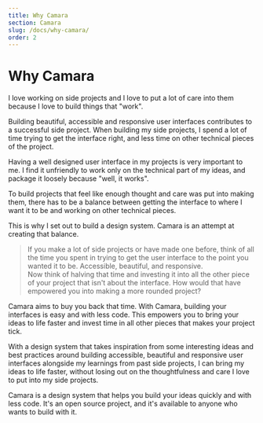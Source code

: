 ```yaml
---
title: Why Camara
section: Camara
slug: /docs/why-camara/
order: 2
---
```


# Why Camara

I love working on side projects and I love to put a lot of care into them because I love to build things that "work".

Building beautiful, accessible and responsive user interfaces contributes to a successful side project. When building my side projects, I spend a lot of time trying to get the interface right, and less time on other technical pieces of the project.

Having a well designed user interface in my projects is very important to me. I find it unfriendly to work only on the technical part of my ideas, and package it loosely because "well, it works".

To build projects that feel like enough thought and care was put into making them, there has to be a balance between getting the interface to where I want it to be and working on other technical pieces.

This is why I set out to build a design system. Camara is an attempt at creating that balance.

> If you make a lot of side projects or have made one before, think of all the time you spent in trying to get the user interface to the point you wanted it to be. Accessible, beautiful, and responsive.  
> Now think of halving that time and investing it into all the other piece of your project that isn't about the interface. How would that have empowered you into making a more rounded project?

Camara aims to buy you back that time. With Camara, building your interfaces is easy and with less code. This empowers you to bring your ideas to life faster and invest time in all other pieces that makes your project tick.

With a design system that takes inspiration from some interesting ideas and best practices around building accessible, beautiful and responsive user interfaces alongside my learnings from past side projects, I can bring my ideas to life faster, without losing out on the thoughtfulness and care I love to put into my side projects.

Camara is a design system that helps you build your ideas quickly and with less code. It's an open source project, and it's available to anyone who wants to build with it.
